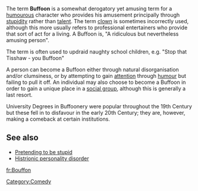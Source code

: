 The term '''Buffoon''' is a somewhat derogatory yet amusing term for a [[humour]]ous character who provides his amusement principally through [[stupidity]] rather than [[talent]]. The term [[clown]] is sometimes incorrectly used, although this more usually refers to professional entertainers who provide that sort of act for a living. A Buffoon is, "A ridiculous but nevertheless amusing person".

The term is often used to updraid naughty school children, e.g. "Stop that Tisshaw - you Buffoon"

A person can become a Buffoon either through natural disorganisation and/or clumsiness, or by attempting to gain [[attention]] through [[humour]] but failing to pull it off. An individual may also choose to become a Buffoon in order to gain a unique place in a [[social group]], although this is generally a last resort.

University Degrees in Buffoonery were popular throughout the 19th Century but these fell in to disfavour in the early 20th Century; they are, however, making a comeback at certain institutions.

==See also==
*[[Pretending to be stupid]]
*[[Histrionic personality disorder]]

[[Category:Comedy]]

[[fr:Bouffon]]